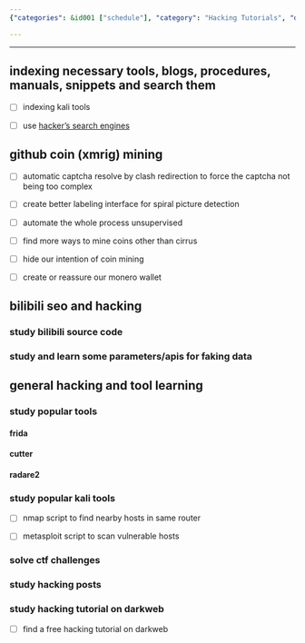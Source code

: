 ```yaml
---
{"categories": &id001 ["schedule"], "category": "Hacking Tutorials", "date": "2022-08-17 19:13:02", "description": "This article provides insights on locating free hacking tutorials and optimizing Hacking Schedules. It covers various indexing tools, search engines, GitHub coin mining, SEO enhancements, and utilizes popular hacking tools such as Frida, Cutter, Radare2, and solves CTF challenges.", "tags": *id001, "title": "hacking schedules"}

---
```


------

## indexing necessary tools, blogs, procedures, manuals, snippets and search them

- [ ] indexing kali tools

- [ ] use [hacker's search engines](https://github.com/edoardottt/awesome-hacker-search-engines)

## github coin (xmrig) mining

- [ ] automatic captcha resolve by clash redirection to force the captcha not being too complex

- [ ] create better labeling interface for spiral picture detection

- [ ] automate the whole process unsupervised

- [ ] find more ways to mine coins other than cirrus

- [ ] hide our intention of coin mining

- [ ] create or reassure our monero wallet

## bilibili seo and hacking

### study bilibili source code

### study and learn some parameters/apis for faking data

## general hacking and tool learning

### study popular tools

#### frida

#### cutter

#### radare2

### study popular kali tools

- [ ] nmap script to find nearby hosts in same router

- [ ] metasploit script to scan vulnerable hosts

### solve ctf challenges

### study hacking posts

### study hacking tutorial on darkweb

- [ ] find a free hacking tutorial on darkweb

